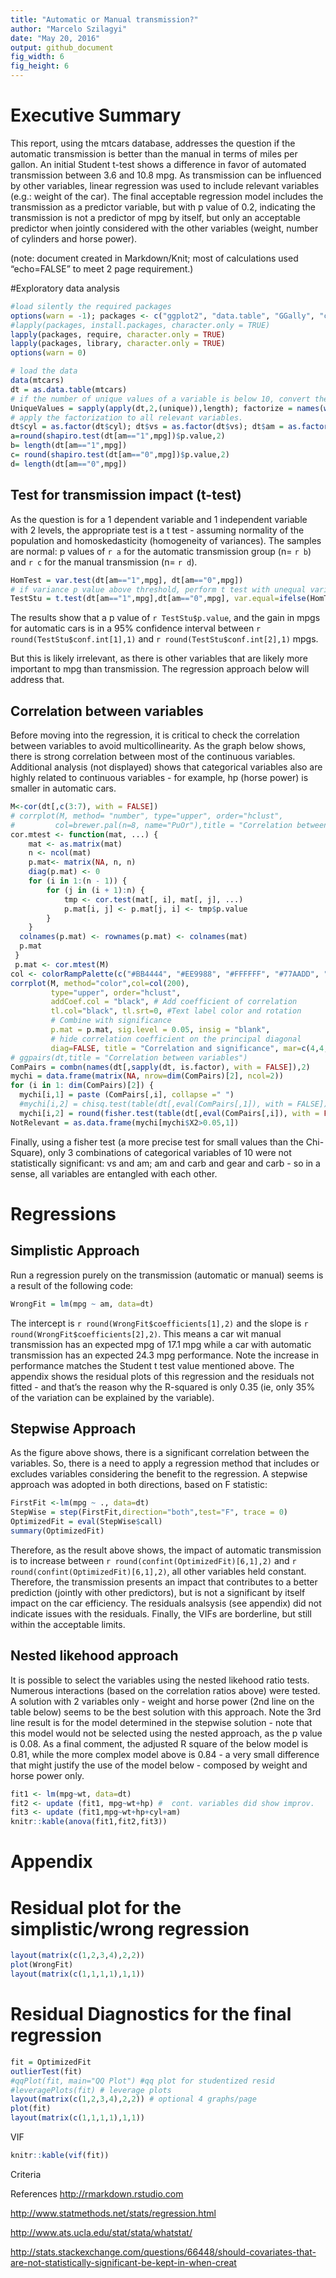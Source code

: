 ---
title: "Automatic or Manual transmission?"
author: "Marcelo Szilagyi"
date: "May 20, 2016"
output: github_document
fig_width: 6
fig_height: 6
---
# Executive Summary  
This report, using the mtcars database, addresses the question if the automatic transmission is better than the manual in terms of miles per gallon. An initial Student t-test shows a difference in favor of automated transmission between 3.6 and 10.8 mpg. As transmission can be influenced by other variables, linear regression was used to include relevant variables (e.g.: weight of the car). The final acceptable regression model includes the transmission as a predictor variable, but with p value of 0.2, indicating the transmission is not a predictor of mpg by itself, but only an acceptable predictor when jointly considered with the other variables (weight, number of cylinders and horse power).

(note: document created in Markdown/Knit; most of calculations used "echo=FALSE" to meet 2 page requirement.)

#Exploratory data analysis  

```{r, cache=FALSE,echo=FALSE, warning=FALSE, message=FALSE, results='hide'}
#load silently the required packages
options(warn = -1); packages <- c("ggplot2", "data.table", "GGally", "car","corrplot", "RColorBrewer", "MASS", "relaimpo"); 
#lapply(packages, install.packages, character.only = TRUE)
lapply(packages, require, character.only = TRUE)
lapply(packages, library, character.only = TRUE)
options(warn = 0)
```

```{r, cache=TRUE, echo=FALSE}
# load the data
data(mtcars)
dt = as.data.table(mtcars)
# if the number of unique values of a variable is below 10, convert the data type to factor
UniqueValues = sapply(apply(dt,2,(unique)),length); factorize = names(which((UniqueValues<10)))
# apply the factorization to all relevant variables.
dt$cyl = as.factor(dt$cyl); dt$vs = as.factor(dt$vs); dt$am = as.factor(dt$am); dt$gear = as.factor(dt$gear); dt$carb = as.factor(dt$carb)
a=round(shapiro.test(dt[am=="1",mpg])$p.value,2)
b= length(dt[am=="1",mpg])
c= round(shapiro.test(dt[am=="0",mpg])$p.value,2)
d= length(dt[am=="0",mpg])
```

## Test for transmission impact (t-test)

As the question is for a 1 dependent variable and 1 independent variable with 2 levels, the appropriate test is a t test - assuming normality of the population and homoskedasticity (homogeneity of variances). The samples are normal: p values of `r a` for the automatic transmission group (n= `r b`) and `r c` for the manual transmission (n= `r d`).  

```{r, cache=TRUE, echo=FALSE}
HomTest = var.test(dt[am=="1",mpg], dt[am=="0",mpg])
# if variance p value above threshold, perform t test with unequal variances; otherwise perform considering equal variances
TestStu = t.test(dt[am=="1",mpg],dt[am=="0",mpg], var.equal=ifelse(HomTest$p.value>0.05,TRUE,FALSE), paired=FALSE)
```
The results show that a p value of `r TestStu$p.value`, and the gain in mpgs for automatic cars is in a 95% confidence interval between  `r round(TestStu$conf.int[1],1)` and `r round(TestStu$conf.int[2],1)` mpgs. 

But this is likely irrelevant, as there is other variables that are likely more important to mpg than transmission. The regression approach below will address that.  

## Correlation between variables 
Before moving into the regression, it is critical to check the correlation between variables to avoid multicollinearity.
As the graph below shows, there is strong correlation between most of the continuous variables. Additional analysis (not displayed) shows that categorical variables also are highly related to continuous variables - for example, hp (horse power) is smaller in automatic cars. 

```{r, echo=FALSE, warning=FALSE, message=FALSE, echo=FALSE}
M<-cor(dt[,c(3:7), with = FALSE])
# corrplot(M, method= "number", type="upper", order="hclust",
#         col=brewer.pal(n=8, name="PuOr"),title = "Correlation between numeric variables")
cor.mtest <- function(mat, ...) {
    mat <- as.matrix(mat)
    n <- ncol(mat)
    p.mat<- matrix(NA, n, n)
    diag(p.mat) <- 0
    for (i in 1:(n - 1)) {
        for (j in (i + 1):n) {
            tmp <- cor.test(mat[, i], mat[, j], ...)
            p.mat[i, j] <- p.mat[j, i] <- tmp$p.value
        }
    }
  colnames(p.mat) <- rownames(p.mat) <- colnames(mat)
  p.mat
 }
 p.mat <- cor.mtest(M)
col <- colorRampPalette(c("#BB4444", "#EE9988", "#FFFFFF", "#77AADD", "#4477AA"))
corrplot(M, method="color",col=col(200),  
         type="upper", order="hclust", 
         addCoef.col = "black", # Add coefficient of correlation
         tl.col="black", tl.srt=0, #Text label color and rotation
         # Combine with significance
         p.mat = p.mat, sig.level = 0.05, insig = "blank", 
         # hide correlation coefficient on the principal diagonal
         diag=FALSE, title = "Correlation and significance", mar=c(4,4,4,4), oma=c(0,0,0,0))
# ggpairs(dt,title = "Correlation between variables")
ComPairs = combn(names(dt[,sapply(dt, is.factor), with = FALSE]),2)
mychi = data.frame(matrix(NA, nrow=dim(ComPairs)[2], ncol=2))
for (i in 1: dim(ComPairs)[2]) {
  mychi[i,1] = paste (ComPairs[,i], collapse =" ")
  #mychi[i,2] = chisq.test(table(dt[,eval(ComPairs[,1]), with = FALSE]))$p.value } 
  mychi[i,2] = round(fisher.test(table(dt[,eval(ComPairs[,i]), with = FALSE]))$p.value,3) }
NotRelevant = as.data.frame(mychi[mychi$X2>0.05,1])
```

Finally, using a fisher test (a more precise test for small values than the Chi-Square), only 3 combinations of categorical variables of 10 were not statistically significant: vs and am; am and carb and gear and carb - so in a sense, all variables are entangled with each other.

# Regressions

## Simplistic Approach
Run a regression purely on the transmission (automatic or manual) seems is a result of the following code:
```{r}
WrongFit = lm(mpg ~ am, data=dt)
``` 
The intercept is `r round(WrongFit$coefficients[1],2)` and the slope is `r round(WrongFit$coefficients[2],2)`. This means a car wit manual transmission has an expected mpg of 17.1 mpg while a car with automatic transmission has an expected 24.3 mpg performance. Note the increase in performance matches the Student t test value mentioned above. The appendix shows the residual plots of this regression and the residuals not fitted - and that's the reason why the R-squared is only 0.35 (ie, only 35% of the variation can be explained by the variable). 

## Stepwise Approach

As the figure above shows, there is a significant correlation between the variables. So, there is a need to apply a regression method that includes or excludes variables considering the benefit to the regression. A stepwise approach was adopted in both directions, based on F statistic: 
```{r, echo=FALSE}
FirstFit <-lm(mpg ~ ., data=dt) 
StepWise = step(FirstFit,direction="both",test="F", trace = 0)
OptimizedFit = eval(StepWise$call)
summary(OptimizedFit)
```

Therefore, as the result above shows, the impact of automatic transmission is to increase between `r round(confint(OptimizedFit)[6,1],2)` and `r round(confint(OptimizedFit)[6,1],2)`, all other variables held constant. Therefore, the transmission presents an impact that contributes to a better prediction (jointly  with other predictors), but is not a significant by itself impact on the car efficiency. The residuals analsysis (see appendix) did not indicate issues with the residuals. Finally, the VIFs are borderline, but still within the acceptable limits. 

## Nested likehood approach
It is possible to select the variables using the nested likehood ratio tests. Numerous interactions (based on the correlation ratios above) were tested. A solution with 2 variables only  - weight and horse power (2nd line on the table below) seems to be the best solution with this approach.
Note the 3rd line result is for the model determined in the stepwise solution - note that this model would not be selected using the nested approach, as the p value is 0.08. As a final comment, the adjusted R square of the below model is 0.81, while the more complex model above is 0.84 - a very small difference that might justify the use of the model below - composed by weight and horse power only.

```{r, echo=FALSE}
fit1 <- lm(mpg~wt, data=dt)
fit2 <- update (fit1, mpg~wt+hp) #  cont. variables did show improv.
fit3 <- update (fit1,mpg~wt+hp+cyl+am)
knitr::kable(anova(fit1,fit2,fit3))
```


# Appendix

# Residual plot for the simplistic/wrong regression
```{r, echo=FALSE, fig.height=4, fig.width=4}
layout(matrix(c(1,2,3,4),2,2))
plot(WrongFit)
layout(matrix(c(1,1,1,1),1,1))
```

# Residual Diagnostics for the final regression
```{r, cache=TRUE,fig.height=8, fig.width=8}
fit = OptimizedFit
outlierTest(fit)
#qqPlot(fit, main="QQ Plot") #qq plot for studentized resid 
#leveragePlots(fit) # leverage plots
layout(matrix(c(1,2,3,4),2,2)) # optional 4 graphs/page 
plot(fit)
layout(matrix(c(1,1,1,1),1,1))
```

VIF
```{r, cache=TRUE}
knitr::kable(vif(fit))
```

Criteria


References
<http://rmarkdown.rstudio.com>  

<http://www.statmethods.net/stats/regression.html>  

<http://www.ats.ucla.edu/stat/stata/whatstat/>  

<http://stats.stackexchange.com/questions/66448/should-covariates-that-are-not-statistically-significant-be-kept-in-when-creat>  